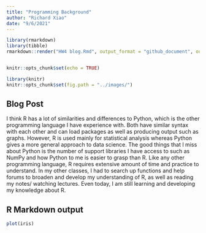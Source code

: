 ```yaml
---
title: "Programming Background"
author: "Richard Xiao"
date: "9/6/2021"
---
```


```r
library(rmarkdown)
library(tibble)
rmarkdown::render("HW4 blog.Rmd", output_format = "github_document", output_dir = "_posts", output_options = list(toc = TRUE , toc_depth = 3, number_sections = TRUE, html_preview = FALSE, df_print = "tibble")) 


knitr::opts_chunk$set(echo = TRUE)
```


```r
library(knitr)
knitr::opts_chunk$set(fig.path = "../images/")
```

## Blog Post

I think R has a lot of similarities and differences to Python, which is the other programming language I have experience with. Both have similar syntax with each other and can load packages as well as producing output such as graphs. However, R is used mainly for statistical analysis whereas Python gives a more general approach to data science. The good things that I miss about Python is the number of support libraries I have access to such as NumPy and how Python to me is easier to grasp than R. Like any other programming language, R requires extensive amount of time and practice to understand. In my other classes, I had to search up functions and help forums to broaden and develop my understanding of R, as well as reading my notes/ watching lectures. Even today, I am still learning and developing my knowledge about R.



## R Markdown output

```r
plot(iris)
```





